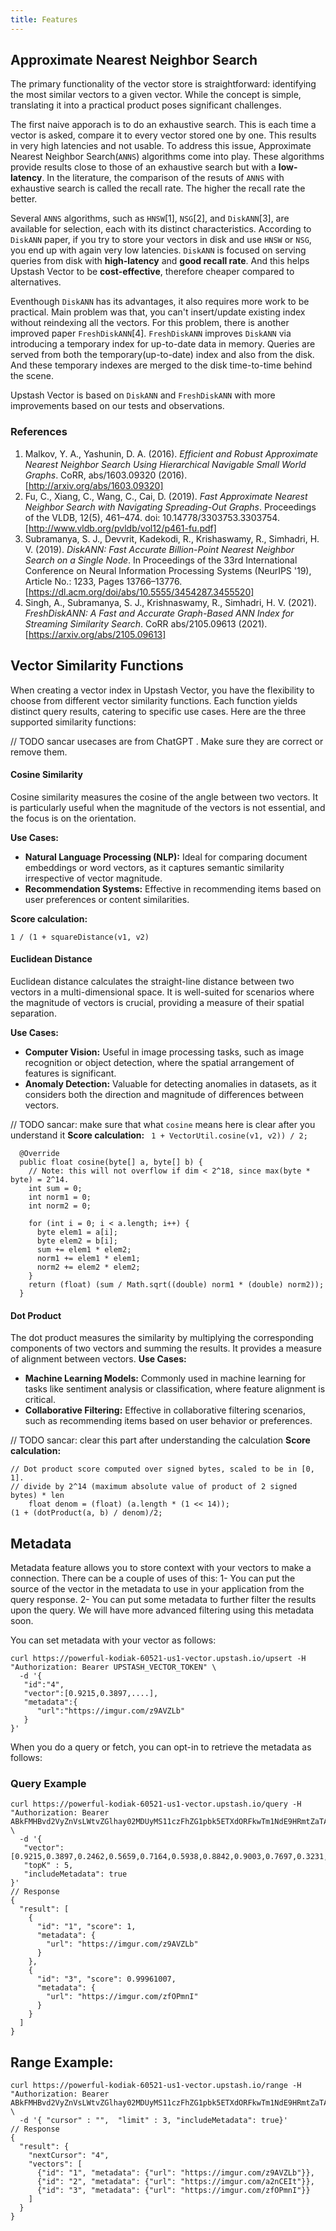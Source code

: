 ```yaml
---
title: Features
---
```


## Approximate Nearest Neighbor Search


The primary functionality of the vector store is straightforward: identifying the most similar vectors to a given vector. 
While the concept is simple, translating it into a practical product poses significant challenges.

The first naive apporach is to do an exhaustive search. This is each time a vector is asked, 
compare it to every vector stored one by one. This results in very high latencies and not usable. 
To address this issue, Approximate Nearest Neighbor Search(`ANNS`) algorithms come into play. 
These algorithms provide results close to those of an exhaustive search but with a **low-latency**.
In the literature, the comparison of the resuts of `ANNS` with exhaustive search is called the recall rate.
 The higher the recall rate the better.

Several `ANNS` algorithms, such as `HNSW`[1], `NSG`[2], and `DiskANN`[3], are available for selection, 
each with its distinct characteristics. According to `DiskANN` paper, if you try to store your vectors 
in disk and use  `HNSW` or `NSG`, you end up with again very low latencies. `DiskANN` is focused 
on serving queries from disk with **high-latency** and **good recall rate**. 
And this helps Upstash Vector to be **cost-effective**, therefore cheaper compared to alternatives.

Eventhough `DiskANN` has its advantages, it also requires more work to be practical. 
Main problem was that, you can't  insert/update existing index without reindexing all the vectors. 
For this problem, there is another improved  paper `FreshDiskANN`[4]. `FreshDiskANN` improves `DiskANN` via introducing
a temporary index for up-to-date data in memory. Queries are served from both the temporary(up-to-date) index 
and also from the disk. And these temporary indexes are merged to the disk time-to-time behind the scene. 

Upstash Vector is based on `DiskANN` and  `FreshDiskANN` with more improvements based on our 
tests and observations.

### References
1. Malkov, Y. A., Yashunin, D. A. (2016). *Efficient and Robust Approximate Nearest Neighbor Search Using Hierarchical Navigable Small World Graphs*. CoRR, abs/1603.09320 (2016). [http://arxiv.org/abs/1603.09320]
2. Fu, C., Xiang, C., Wang, C., Cai, D. (2019). *Fast Approximate Nearest Neighbor Search with Navigating Spreading-Out Graphs*. Proceedings of the VLDB, 12(5), 461–474. doi: 10.14778/3303753.3303754. [http://www.vldb.org/pvldb/vol12/p461-fu.pdf]
3. Subramanya, S. J., Devvrit, Kadekodi, R., Krishaswamy, R., Simhadri, H. V. (2019). *DiskANN: Fast Accurate Billion-Point Nearest Neighbor Search on a Single Node*. In Proceedings of the 33rd International Conference on Neural Information Processing Systems (NeurIPS '19), Article No.: 1233, Pages 13766–13776. [https://dl.acm.org/doi/abs/10.5555/3454287.3455520]
4. Singh, A., Subramanya, S. J., Krishnaswamy, R., Simhadri, H. V. (2021). *FreshDiskANN: A Fast and Accurate Graph-Based ANN Index for Streaming Similarity Search*. CoRR abs/2105.09613 (2021). [https://arxiv.org/abs/2105.09613]

## Vector Similarity Functions

When creating a vector index in Upstash Vector, you have the flexibility to choose from different vector similarity functions. 
Each function yields distinct query results, catering to specific use cases. Here are the three supported similarity functions:

// TODO sancar usecases are from ChatGPT . Make sure they are correct or remove them.

#### Cosine Similarity

Cosine similarity measures the cosine of the angle between two vectors. It is particularly useful when the magnitude of the vectors is not essential, and the focus is on the orientation. 

**Use Cases:**
- **Natural Language Processing (NLP):** Ideal for comparing document embeddings or word vectors, as it captures semantic similarity irrespective of vector magnitude.
- **Recommendation Systems:** Effective in recommending items based on user preferences or content similarities.

**Score calculation:**

```1 / (1 + squareDistance(v1, v2)```

#### Euclidean Distance

Euclidean distance calculates the straight-line distance between two vectors in a multi-dimensional space. It is well-suited for scenarios where the magnitude of vectors is crucial, providing a measure of their spatial separation.

**Use Cases:**
- **Computer Vision:** Useful in image processing tasks, such as image recognition or object detection, where the spatial arrangement of features is significant.
- **Anomaly Detection:** Valuable for detecting anomalies in datasets, as it considers both the direction and magnitude of differences between vectors.


// TODO sancar: make sure that what `cosine` means here is clear after you understand it
**Score calculation:**
``` 1 + VectorUtil.cosine(v1, v2)) / 2;```

```
  @Override
  public float cosine(byte[] a, byte[] b) {
    // Note: this will not overflow if dim < 2^18, since max(byte * byte) = 2^14.
    int sum = 0;
    int norm1 = 0;
    int norm2 = 0;

    for (int i = 0; i < a.length; i++) {
      byte elem1 = a[i];
      byte elem2 = b[i];
      sum += elem1 * elem2;
      norm1 += elem1 * elem1;
      norm2 += elem2 * elem2;
    }
    return (float) (sum / Math.sqrt((double) norm1 * (double) norm2));
  }
```

#### Dot Product

The dot product measures the similarity by multiplying the corresponding components of two vectors and summing the results. It provides a measure of alignment between vectors.
**Use Cases:**
- **Machine Learning Models:** Commonly used in machine learning for tasks like sentiment analysis or classification, where feature alignment is critical.
- **Collaborative Filtering:** Effective in collaborative filtering scenarios, such as recommending items based on user behavior or preferences.

// TODO sancar: clear this part after understanding the calculation
**Score calculation:**
``` 
// Dot product score computed over signed bytes, scaled to be in [0, 1].
// divide by 2^14 (maximum absolute value of product of 2 signed bytes) * len
    float denom = (float) (a.length * (1 << 14));
(1 + (dotProduct(a, b) / denom)/2;
```

## Metadata

Metadata feature allows you to store context with your vectors to make a connection. 
There can be a couple of uses of this: 
1- You can put the source of the vector in the metadata to use in your application from the query response.
2- You can put some metadata to further filter the results upon the query. We will have more advanced filtering using this 
metadata soon. 

You can set metadata with your vector as follows:

```
curl https://powerful-kodiak-60521-us1-vector.upstash.io/upsert -H "Authorization: Bearer UPSTASH_VECTOR_TOKEN" \
  -d '{
   "id":"4",
   "vector":[0.9215,0.3897,....],
   "metadata":{
      "url":"https://imgur.com/z9AVZLb"
   }
}' 
```

When you do a query or fetch, you can opt-in to retrieve the metadata as follows:

### Query Example

```
curl https://powerful-kodiak-60521-us1-vector.upstash.io/query -H "Authorization: Bearer ABkFMHBvd2VyZnVsLWtvZGlhay02MDUyMS11czFhZG1pbk5ETXdORFkwTm1NdE9HRmtZaTAwWlRVd0xXSmxORFF0TXpnME0yRTJPV0kwWTJReg==" \
  -d '{
   "vector":[0.9215,0.3897,0.2462,0.5659,0.7164,0.5938,0.8842,0.9003,0.7697,0.3231,0.7807,0.9059,0.2992,0.0354,0.4217,0.8668,0.8503,0.7281,0.329,0.5753,0.0873,0.1581,0.0568,0.176,0.5254,0.8638,0.2345,0.6088,0.1713,0.6293,0.933,0.9024,0.012,0.2852,0.4029,0.4121,0.9017,0.8797,0.3394,0.2801,0.0257,0.9619,0.3468,0.2467,0.5775,0.7807,0.7556,0.8833,0.8069,0.0551,0.2992,0.0662,0.6028,0.8364,0.2744,0.377,0.2979,0.764,0.2114,0.9243,0.1715,0.5133,0.9748,0.0047,0.0194,0.772,0.8868,0.344,0.5572,0.2573,0.1207,0.8279,0.7453,0.2043,0.9257,0.7378,0.8725,0.1361,0.9946,0.1781,0.9974,0.8674,0.3012,0.9283,0.1454,0.8146,0.5795,0.076,0.1957,0.803,0.7028,0.819,0.6521,0.345,0.1177,0.0775,0.2989,0.0855,0.2348,0.5109,0.391,0.5028,0.2074,0.4607,0.8954,0.3945,0.377,0.941,0.7287,0.33,0.2719,0.1235,0.7912,0.278,0.2748,0.5292,0.4673,0.9436,0.3234,0.822,0.8098,0.1878,0.8558,0.0697,0.4719,0.1109,0.4711,0.9709,0.6062,0.0185,0.0592,0.0134,0.7283,0.2389,0.1143,0.478,0.8915,0.0185,0.5557,0.1555,0.6548,0.9855,0.6851,0.0271,0.2787,0.2949,0.2159,0.7251,0.3795,0.4786,0.3324,0.8413,0.1192,0.0111,0.7911,0.037,0.9428,0.5047,0.9728,0.6609,0.9299,0.6419,0.5839,0.7869,0.6756,0.7894,0.5465,0.7338,0.3399,0.6466,0.4491,0.8217,0.0154,0.5368,0.9514,0.1672,0.4414,0.7443,0.0915,0.8068,0.249,0.1744,0.0917,0.1744,0.585,0.8622,0.2752,0.8769,0.3271,0.0015,0.4906,0.2287,0.6783,0.0727,0.1383,0.7406,0.506,0.4616,0.6654,0.0424,0.5458,0.3775,0.6644,0.2096,0.7953,0.9291,0.17,0.0243,0.4457,0.1459,0.7726,0.8755,0.7775,0.9916,0.5813,0.0977,0.2199,0.7747,0.5939,0.5836,0.9961,0.5707,0.1376,0.3597,0.109,0.3498,0.6078,0.8413,0.4704,0.0593,0.1028,0.4695,0.6404,0.4603,0.8835,0.6264,0.4465,0.9985,0.7223,0.1565,0.7387,0.4494,0.9828,0.0089,0.2259,0.3903,0.6179,0.2722,0.9372,0.8001,0.9829,0.0736,0.1117,0.1846,0.5941,0.5594],
   "topK" : 5,
   "includeMetadata": true
}' 
// Response
{
  "result": [
    {
      "id": "1", "score": 1,
      "metadata": {
        "url": "https://imgur.com/z9AVZLb"
      }
    },
    {
      "id": "3", "score": 0.99961007,
      "metadata": {
        "url": "https://imgur.com/zfOPmnI"
      }
    }
  ]
}
```

## Range Example:

```
curl https://powerful-kodiak-60521-us1-vector.upstash.io/range -H "Authorization: Bearer ABkFMHBvd2VyZnVsLWtvZGlhay02MDUyMS11czFhZG1pbk5ETXdORFkwTm1NdE9HRmtZaTAwWlRVd0xXSmxORFF0TXpnME0yRTJPV0kwWTJReg==" \
  -d '{ "cursor" : "",  "limit" : 3, "includeMetadata": true}' 
// Response
{
  "result": {
    "nextCursor": "4",
    "vectors": [
      {"id": "1", "metadata": {"url": "https://imgur.com/z9AVZLb"}},
      {"id": "2", "metadata": {"url": "https://imgur.com/a2nCEIt"}},
      {"id": "3", "metadata": {"url": "https://imgur.com/zfOPmnI"}}
    ]
  }
}
```